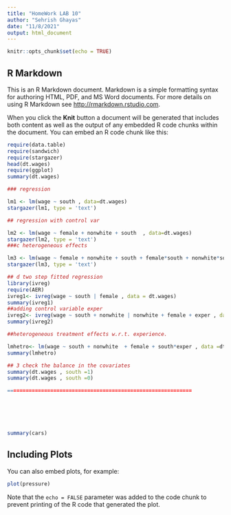 ---
title: "HomeWork LAB 10"
author: "Sehrish Ghayas"
date: "11/8/2021"
output: html_document
---

```{r setup, include=FALSE}
knitr::opts_chunk$set(echo = TRUE)
```

## R Markdown

This is an R Markdown document. Markdown is a simple formatting syntax for authoring HTML, PDF, and MS Word documents. For more details on using R Markdown see <http://rmarkdown.rstudio.com>.

When you click the **Knit** button a document will be generated that includes both content as well as the output of any embedded R code chunks within the document. You can embed an R code chunk like this:

```{r cars}
require(data.table)
require(sandwich)
require(stargazer)
head(dt.wages)
require(ggplot)
summary(dt.wages)

### regression 

lm1 <- lm(wage ~ south , data=dt.wages)
stargazer(lm1, type = 'text')

## regression with control var 

lm2 <- lm(wage ~ female + nonwhite + south  , data=dt.wages)
stargazer(lm2, type = 'text')
###c heterogeneous effects

lm3 <- lm(wage ~ female + nonwhite + south + female*south + nonwhite*south , data=dt.wages)
stargazer(lm3, type = 'text')

## d two step fitted regression 
library(ivreg)
require(AER)
ivreg1<- ivreg(wage ~ south | female , data = dt.wages)
summary(ivreg1)
##adding control variable exper 
ivreg2<- ivreg(wage ~ south + nonwhite | nonwhite + female + exper , data =dt.wages)
summary(ivreg2)

##heterogeneous treatment effects w.r.t. experience.

lmhetro<- lm(wage ~ south + nonwhite  + female + south*exper , data =dt.wages)
summary(lmhetro)

## 3 check the balance in the covariates
summary(dt.wages , south =1)
summary(dt.wages , south =0)

============================================================






summary(cars)
```

## Including Plots

You can also embed plots, for example:

```{r pressure, echo=FALSE}
plot(pressure)
```

Note that the `echo = FALSE` parameter was added to the code chunk to prevent printing of the R code that generated the plot.


